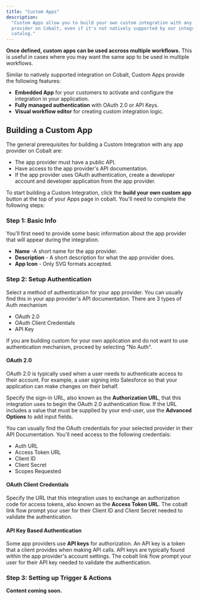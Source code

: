 ```yaml
---
title: "Custom Apps"
description:
  "Custom Apps allow you to build your own custom integration with any app
  provider on Cobalt, even if it's not natively supported by our integration
  catalog."
---
```


**Once defined, custom apps can be used accross multiple workflows.** This is
useful in cases where you may want the same app to be used in multiple
workflows.

Similar to natively supported integration on Cobalt, Custom Apps provide the
following features:

- **Embedded App** for your customers to activate and configure the integration
  in your application.
- **Fully managed authentication** with OAuth 2.0 or API Keys.
- **Visual workflow editor** for creating custom integration logic.

## Building a Custom App

The general prerequisites for building a Custom Integration with any app
provider on Cobalt are:

- The app provider must have a public API.
- Have access to the app provider's API documentation.
- If the app provider uses OAuth authentication, create a developer account and
  developer application from the app provider.

To start building a Custom Integration, click the **build your own custom app**
button at the top of your Apps page in cobalt. You'll need to complete the
following steps:

### Step 1: Basic Info

You'll first need to provide some basic information about the app provider that
will appear during the integration.

- **Name** -A short name for the app provider.
- **Description** - A short description for what the app provider does.
- **App Icon** - Only SVG formats accepted.

### Step 2: Setup Authentication

Select a method of authentication for your app provider. You can usually find
this in your app provider's API documentation. There are 3 types of Auth
mechanism

- OAuth 2.0
- OAuth Client Credentials
- API Key

If you are building custom for your own application and do not want to use
authentication mechanism, proceed by selecting "No Auth".

#### OAuth 2.0

OAuth 2.0 is typically used when a user needs to authenticate access to their
account. For example, a user signing into Salesforce so that your application
can make changes on their behalf.

Specify the sign-in URL, also known as the **Authorization URL**, that this
integration uses to begin the OAuth 2.0 authentication flow. If the URL includes
a value that must be supplied by your end-user, use the **Advanced Options** to
add input fields.

You can usually find the OAuth credentials for your selected provider in their
API Documentation. You'll need access to the following credentials:

- Auth URL
- Access Token URL
- Client ID
- Client Secret
- Scopes Requested

#### OAuth Client Credentials

Specify the URL that this integration uses to exchange an authorization code for
access tokens, also known as the **Access Token URL**. The cobalt link flow
prompt your user for their Client ID and Client Secret needed to validate the
authentication.

#### API Key Based Authentication

Some app providers use **API keys** for authorization. An API key is a token
that a client provides when making API calls. API keys are typically found
within the app provider's account settings. The cobalt link flow prompt your
user for their API key needed to validate the authentication.

### Step 3: Setting up Trigger & Actions

<Warning> **Content coming soon.** </Warning>
